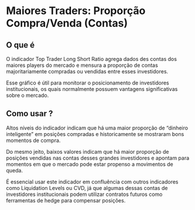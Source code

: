 # Maiores Traders: Proporção Compra/Venda (Contas)

## O que é 

O indicador Top Trader Long Short Ratio agrega dados des contas dos maiores players do mercado e mensura a proporção de contas majoritariamente compradas ou vendidas entre esses investidores.

Esse gráfico é útil para monitorar o posicionamento de investidores institucionais, os quais normalmente possuem vantagens significativas sobre o mercado.

## Como usar ?

Altos níveis do indicador indicam que há uma maior proporção de “dinheiro inteligente” em posições compradas e historicamente se mostraram bons momentos de compra.

Do mesmo jeito, baixos valores indicam que há maior proporção de posições vendidas nas contas desses grandes investidores e apontam para momentos em que o mercado pode estar propenso a movimentos de queda. 

É essencial usar este indicador em confluência com outros indicadores como Liquidation Levels ou CVD, já que algumas dessas contas de investidores institucionais podem utilizar contratos futuros como ferramentas de hedge para compensar posições.

